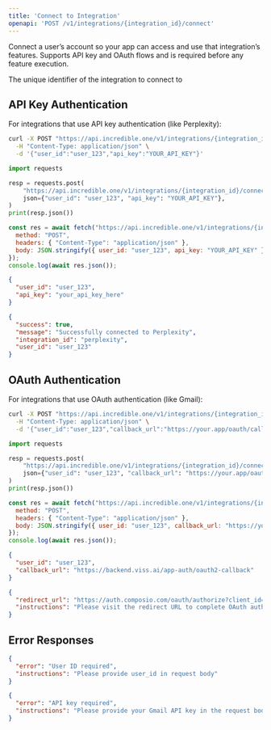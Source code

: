 ```yaml
---
title: 'Connect to Integration'
openapi: 'POST /v1/integrations/{integration_id}/connect'
---
```


Connect a user’s account so your app can access and use that integration’s features. Supports API key and OAuth flows and is required before any feature execution.

<ParamField header="integration_id" type="string" required>
  The unique identifier of the integration to connect to
</ParamField>

## API Key Authentication

For integrations that use API key authentication (like Perplexity):

<CodeGroup>

```bash
curl -X POST "https://api.incredible.one/v1/integrations/{integration_id}/connect" \
  -H "Content-Type: application/json" \
  -d '{"user_id":"user_123","api_key":"YOUR_API_KEY"}'
```

```python
import requests

resp = requests.post(
    "https://api.incredible.one/v1/integrations/{integration_id}/connect",
    json={"user_id": "user_123", "api_key": "YOUR_API_KEY"},
)
print(resp.json())
```

```javascript
const res = await fetch("https://api.incredible.one/v1/integrations/{integration_id}/connect", {
  method: "POST",
  headers: { "Content-Type": "application/json" },
  body: JSON.stringify({ user_id: "user_123", api_key: "YOUR_API_KEY" })
});
console.log(await res.json());
```

</CodeGroup>

<RequestExample>

```json
{
  "user_id": "user_123",
  "api_key": "your_api_key_here"
}
```

</RequestExample>

<ResponseExample>

```json Response
{
  "success": true,
  "message": "Successfully connected to Perplexity",
  "integration_id": "perplexity",
  "user_id": "user_123"
}
```

</ResponseExample>

## OAuth Authentication

For integrations that use OAuth authentication (like Gmail):

<CodeGroup>

```bash
curl -X POST "https://api.incredible.one/v1/integrations/{integration_id}/connect" \
  -H "Content-Type: application/json" \
  -d '{"user_id":"user_123","callback_url":"https://your.app/oauth/callback"}'
```

```python
import requests

resp = requests.post(
    "https://api.incredible.one/v1/integrations/{integration_id}/connect",
    json={"user_id": "user_123", "callback_url": "https://your.app/oauth/callback"},
)
print(resp.json())
```

```javascript
const res = await fetch("https://api.incredible.one/v1/integrations/{integration_id}/connect", {
  method: "POST",
  headers: { "Content-Type": "application/json" },
  body: JSON.stringify({ user_id: "user_123", callback_url: "https://your.app/oauth/callback" })
});
console.log(await res.json());
```

</CodeGroup>

<RequestExample>

```json
{
  "user_id": "user_123",
  "callback_url": "https://backend.viss.ai/app-auth/oauth2-callback"
}
```

</RequestExample>

<ResponseExample>

```json Response
{
  "redirect_url": "https://auth.composio.com/oauth/authorize?client_id=...",
  "instructions": "Please visit the redirect URL to complete OAuth authentication"
}
```

</ResponseExample>

## Error Responses

<ResponseExample>

```json Response
{
  "error": "User ID required",
  "instructions": "Please provide user_id in request body"
}
```

</ResponseExample>

<ResponseExample>

```json Response
{
  "error": "API key required",
  "instructions": "Please provide your Gmail API key in the request body"
}
```

</ResponseExample>
